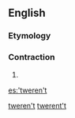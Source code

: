 ==English==

===Etymology===
{{suffix|’twere|n't}}

===Contraction===
{{en-cont}}

# {{contraction of|[[it]] [[were]] [[not]]}}

[[Category:English double contractions|tweren't]]
[[Category:English terms spelled with '|twerent't]]

[[es:'tweren't]]